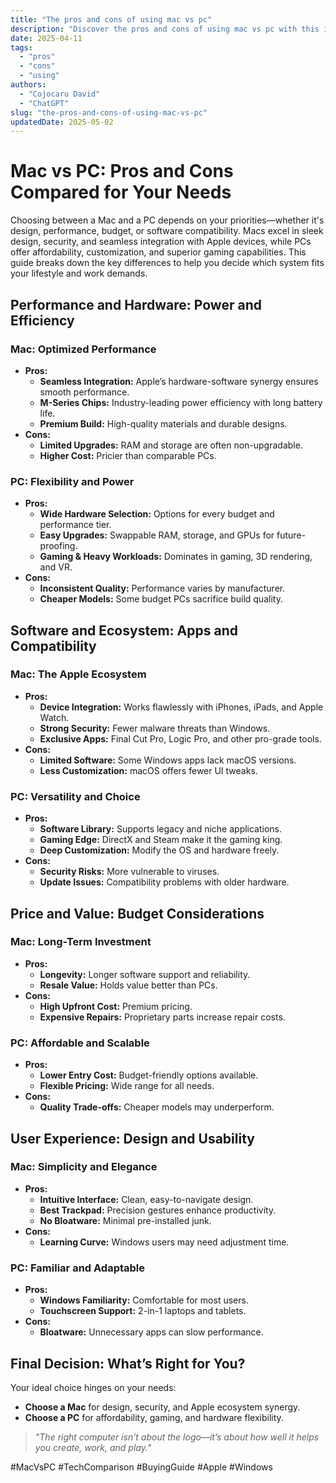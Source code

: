 ```yaml
---
title: "The pros and cons of using mac vs pc"
description: "Discover the pros and cons of using mac vs pc with this in-depth guide, providing actionable insights and practical tips to boost your knowledge and results."
date: 2025-04-11
tags:
  - "pros"
  - "cons"
  - "using"
authors:
  - "Cojocaru David"
  - "ChatGPT"
slug: "the-pros-and-cons-of-using-mac-vs-pc"
updatedDate: 2025-05-02
---
```

# Mac vs PC: Pros and Cons Compared for Your Needs  

Choosing between a Mac and a PC depends on your priorities—whether it's design, performance, budget, or software compatibility. Macs excel in sleek design, security, and seamless integration with Apple devices, while PCs offer affordability, customization, and superior gaming capabilities. This guide breaks down the key differences to help you decide which system fits your lifestyle and work demands.  

## Performance and Hardware: Power and Efficiency  

### Mac: Optimized Performance  

- **Pros:**  
  - **Seamless Integration:** Apple’s hardware-software synergy ensures smooth performance.  
  - **M-Series Chips:** Industry-leading power efficiency with long battery life.  
  - **Premium Build:** High-quality materials and durable designs.  
- **Cons:**  
  - **Limited Upgrades:** RAM and storage are often non-upgradable.  
  - **Higher Cost:** Pricier than comparable PCs.  

### PC: Flexibility and Power  

- **Pros:**  
  - **Wide Hardware Selection:** Options for every budget and performance tier.  
  - **Easy Upgrades:** Swappable RAM, storage, and GPUs for future-proofing.  
  - **Gaming & Heavy Workloads:** Dominates in gaming, 3D rendering, and VR.  
- **Cons:**  
  - **Inconsistent Quality:** Performance varies by manufacturer.  
  - **Cheaper Models:** Some budget PCs sacrifice build quality.  

## Software and Ecosystem: Apps and Compatibility  

### Mac: The Apple Ecosystem  

- **Pros:**  
  - **Device Integration:** Works flawlessly with iPhones, iPads, and Apple Watch.  
  - **Strong Security:** Fewer malware threats than Windows.  
  - **Exclusive Apps:** Final Cut Pro, Logic Pro, and other pro-grade tools.  
- **Cons:**  
  - **Limited Software:** Some Windows apps lack macOS versions.  
  - **Less Customization:** macOS offers fewer UI tweaks.  

### PC: Versatility and Choice  

- **Pros:**  
  - **Software Library:** Supports legacy and niche applications.  
  - **Gaming Edge:** DirectX and Steam make it the gaming king.  
  - **Deep Customization:** Modify the OS and hardware freely.  
- **Cons:**  
  - **Security Risks:** More vulnerable to viruses.  
  - **Update Issues:** Compatibility problems with older hardware.  

## Price and Value: Budget Considerations  

### Mac: Long-Term Investment  

- **Pros:**  
  - **Longevity:** Longer software support and reliability.  
  - **Resale Value:** Holds value better than PCs.  
- **Cons:**  
  - **High Upfront Cost:** Premium pricing.  
  - **Expensive Repairs:** Proprietary parts increase repair costs.  

### PC: Affordable and Scalable  

- **Pros:**  
  - **Lower Entry Cost:** Budget-friendly options available.  
  - **Flexible Pricing:** Wide range for all needs.  
- **Cons:**  
  - **Quality Trade-offs:** Cheaper models may underperform.  

## User Experience: Design and Usability  

### Mac: Simplicity and Elegance  

- **Pros:**  
  - **Intuitive Interface:** Clean, easy-to-navigate design.  
  - **Best Trackpad:** Precision gestures enhance productivity.  
  - **No Bloatware:** Minimal pre-installed junk.  
- **Cons:**  
  - **Learning Curve:** Windows users may need adjustment time.  

### PC: Familiar and Adaptable  

- **Pros:**  
  - **Windows Familiarity:** Comfortable for most users.  
  - **Touchscreen Support:** 2-in-1 laptops and tablets.  
- **Cons:**  
  - **Bloatware:** Unnecessary apps can slow performance.  

## Final Decision: What’s Right for You?  

Your ideal choice hinges on your needs:  
- **Choose a Mac** for design, security, and Apple ecosystem synergy.  
- **Choose a PC** for affordability, gaming, and hardware flexibility.  

> *"The right computer isn’t about the logo—it’s about how well it helps you create, work, and play."*  

#MacVsPC #TechComparison #BuyingGuide #Apple #Windows  